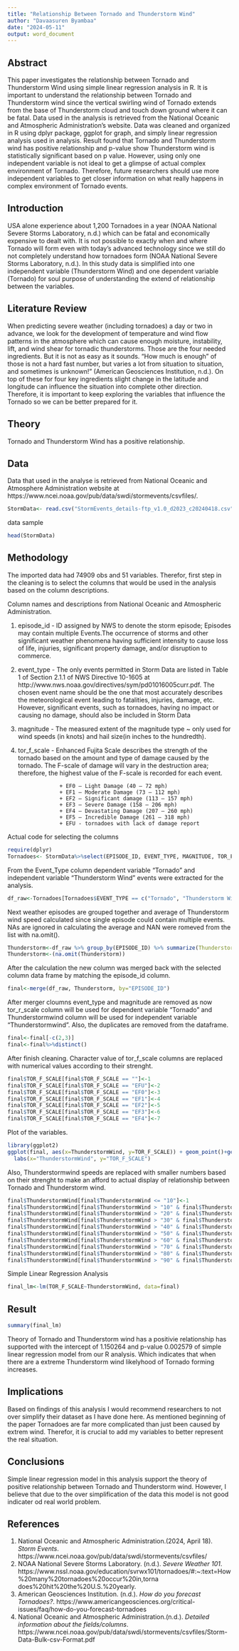 ---
title: "Relationship Between Tornado and Thunderstorm Wind"
author: "Davaasuren Byambaa"
date: "2024-05-11"
output: word_document
---

## Abstract

This paper investigates the relationship between Tornado and Thunderstorm Wind using simple linear regression analysis in R. It is important to understand the relationship between Tornado and Thunderstorm wind since the vertical swirling wind of Tornado extends from the base of Thunderstorm cloud and touch down ground where it can be fatal. Data used in the analysis is retrieved from the National Oceanic and Atmospheric Administration's website. Data was cleaned and organized in R using dplyr package, ggplot for graph, and simply linear regression analysis used in analysis. Result found that Tornado and Thunderstorm wind has positive relationship and p-value show Thunderstorm wind is statistically significant based on p value. However, using only one independent variable is not ideal to get a glimpse of actual complex environment of Tornado. Therefore, future researchers should use more independent variables to get closer information on what really happens in complex environment of Tornado events.

## Introduction 

USA alone experience about 1,200 Tornadoes in a year (NOAA National Severe Storms Laboratory, n.d.) which can be fatal and economically expensive to dealt with. It is not possible to exactly when and where Tornado will form even with today's advanced technology since we still do not completely understand how tornadoes form (NOAA National Severe Storms Laboratory, n.d.). In this study data is simplified into one independent variable (Thunderstorm Wind) and one dependent variable (Tornado) for soul purpose of understanding the extend of relationship between the variables. 

## Literature Review

When predicting severe weather (including tornadoes) a day or two in advance, we look for the development of temperature and wind flow patterns in the atmosphere which can cause enough moisture, instability, lift, and wind shear for tornadic thunderstorms. Those are the four needed ingredients. But it is not as easy as it sounds. "How much is enough" of those is not a hard fast number, but varies a lot from situation to situation, and sometimes is unknown!" (American Geosciences Institution, n.d.). On top of these for four key ingredients slight change in the latitude and longitude can influence the situation into complete other direction. Therefore, it is important to keep exploring the variables that influence the Tornado so we can be better prepared for it. 

## Theory 

Tornado and Thunderstorm Wind has a positive relationship.

## Data

Data that used in the analyse is retrieved from National Oceanic and Atmosphere Administration website at https://www.ncei.noaa.gov/pub/data/swdi/stormevents/csvfiles/.

```{r, include=FALSE}
StormData<- read.csv("StormEvents_details-ftp_v1.0_d2023_c20240418.csv", header=TRUE)
```

data sample 
```{r}
head(StormData)
```

## Methodology 

The imported data had 74909 obs and 51 variables. Therefor, first step in the cleaning is to select the columns that would be used in the analysis based on the column descriptions. 

Column names and descriptions from National Oceanic and Atmospheric Administration.

1. episode_id - ID assigned by NWS to denote the storm episode; Episodes may contain multiple Events.The                       occurrence of storms and other significant weather phenomena having sufficient intensity to                    cause loss of life, injuries, significant property damage, and/or disruption to commerce.
2. event_type - The only events permitted in Storm Data are listed in Table 1 of Section 2.1.1 of NWS Directive                 10-1605 at http://www.nws.noaa.gov/directives/sym/pd01016005curr.pdf. The chosen event name                    should be the one that most accurately describes the meteorological event leading to                           fatalities, injuries, damage, etc. However, significant events, such as tornadoes, having no                   impact or causing no damage, should also be included in Storm Data
3. magnitude -  The measured extent of the magnitude type ~ only used for wind speeds (in knots) and hail                      size(in inches to the hundredth).
4. tor_f_scale - Enhanced Fujita Scale describes the strength of the tornado based on the amount and type of
                damage caused by the tornado. The F-scale of damage will vary in the destruction area;
                therefore, the highest value of the F-scale is recorded for each event.
                
                    + EF0 – Light Damage (40 – 72 mph)
                    + EF1 – Moderate Damage (73 – 112 mph)
                    + EF2 – Significant damage (113 – 157 mph)
                    + EF3 – Severe Damage (158 – 206 mph)
                    + EF4 – Devastating Damage (207 – 260 mph)
                    + EF5 – Incredible Damage (261 – 318 mph)
                    + EFU - tornadoes with lack of damage report
                    
Actual code for selecting the columns

```{r warning=FALSE, message=FALSE}
require(dplyr)
Tornadoes<- StormData%>%select(EPISODE_ID, EVENT_TYPE, MAGNITUDE, TOR_F_SCALE)
```

From the Event_Type column dependent variable "Tornado" and independent variable "Thunderstorm Wind" events were extracted for the analysis. 

```{r warning=FALSE, message=FALSE}
df_raw<-Tornadoes[Tornadoes$EVENT_TYPE == c("Tornado", "Thunderstorm Wind"),]
```

Next weather episodes are grouped together and average of Thunderstorm wind speed calculated since single episode could contain multiple events. NAs are ignored in calculating the average and NAN were romeved from the list with na.omit(). 

```{r warning=FALSE, message=FALSE}
Thunderstorm<-df_raw %>% group_by(EPISODE_ID) %>% summarize(ThunderstormWind=mean(MAGNITUDE, na.rm=TRUE))
Thunderstorm<-(na.omit(Thunderstorm))
```

After the calculation the new column was merged back with the selected column data frame by matching the episode_id column.

```{r warning=FALSE, message=FALSE}
final<-merge(df_raw, Thunderstorm, by="EPISODE_ID")
```

After merger cloumns event_type and magnitude are removed as now tor_r_scale column will be used for dependent variable "Tornado" and Thunderstormwind column will be used for independent variable "Thunderstormwind". Also, the duplicates are removed from the dataframe.

```{r warning=FALSE, message=FALSE}
final<-final[-c(2,3)]
final<-final%>%distinct()
```

After finish cleaning. Character value of tor_f_scale columns are replaced with numerical values according to their strenght. 

```{r warning=FALSE, message=FALSE}
final$TOR_F_SCALE[final$TOR_F_SCALE == ""]<-1
final$TOR_F_SCALE[final$TOR_F_SCALE == "EFU"]<-2
final$TOR_F_SCALE[final$TOR_F_SCALE == "EF0"]<-3
final$TOR_F_SCALE[final$TOR_F_SCALE == "EF1"]<-4
final$TOR_F_SCALE[final$TOR_F_SCALE == "EF2"]<-5
final$TOR_F_SCALE[final$TOR_F_SCALE == "EF3"]<-6
final$TOR_F_SCALE[final$TOR_F_SCALE == "EF4"]<-7
```

Plot of the variables.

```{r warning=FALSE, message=FALSE, echo = FALSE}
library(ggplot2)
ggplot(final, aes(x=ThunderstormWind, y=TOR_F_SCALE)) + geom_point()+geom_smooth(method="lm")
  labs(x="ThunderstormWind", y="TOR_F_SCALE")
```

Also, Thunderstormwind speeds are replaced with smaller numbers based on their strenght to make an afford to actual display of relationship between Tornado and Thunderstorm wind. 

```{r warning=FALSE, message=FALSE}
final$ThunderstormWind[final$ThunderstormWind <= "10"]<-1
final$ThunderstormWind[final$ThunderstormWind > "10" & final$Thunderstorm <="20"]<-2
final$ThunderstormWind[final$ThunderstormWind > "20" & final$Thunderstorm <="30"]<-3
final$ThunderstormWind[final$ThunderstormWind > "30" & final$Thunderstorm <="40"]<-4
final$ThunderstormWind[final$ThunderstormWind > "40" & final$Thunderstorm <="50"]<-5
final$ThunderstormWind[final$ThunderstormWind > "50" & final$Thunderstorm <="60"]<-6
final$ThunderstormWind[final$ThunderstormWind > "60" & final$Thunderstorm <="70"]<-7
final$ThunderstormWind[final$ThunderstormWind > "70" & final$Thunderstorm <="80"]<-8
final$ThunderstormWind[final$ThunderstormWind > "80" & final$Thunderstorm <="90"]<-9
final$ThunderstormWind[final$ThunderstormWind > "90" & final$Thunderstorm <="100"]<-10
```


  
Simple Linear Regression Analysis

```{r warning=FALSE, message=FALSE, include=TRUE}
final_lm<-lm(TOR_F_SCALE~ThunderstormWind, data=final)
```

## Result 
  
```{r warning=FALSE, message=FALSE, include=TRUE}
summary(final_lm)
```

Theory of Tornado and Thunderstorm wind has a positivie relationship has supported with the intercept of  1.150264  and p-value 0.002579 of simple linear regression model from our R analysis. Which indicates that when there are a extreme Thunderstorm wind likelyhood of Tornado forming increases.

## Implications 

Based on findings of this analysis I would recommend researchers to not over simplify their dataset as I have done here. As mentioned beginning of the paper Tornadoes are far more complicated than just been caused by extrem wind. Therefor, it is crucial to add my variables to better represent the real situation. 

## Conclusions

Simple linear regression model in this analysis support the theory of positive relationship between Tornado and Thunderstorm wind. However, I believe that due to the over simplification of the data this model is not good indicater od real world problem. 

## References 
1. National Oceanic and Atmospheric Administration.(2024, April 18). *Storm Events*. 	                               https://www.ncei.noaa.gov/pub/data/swdi/stormevents/csvfiles/
2. NOAA National Severe Storms Laboratory. (n.d.). *Severe Weather 101*. 
      https://www.nssl.noaa.gov/education/svrwx101/tornadoes/#:~:text=How%20many%20tornadoes%20occur%20in,torna       does%20hit%20the%20U.S.%20yearly.
3. American Geosciences Institution. (n.d.). *How do you forecast Tornadoes?*.                                        https://www.americangeosciences.org/critical-issues/faq/how-do-you-forecast-tornadoes
4. National Oceanic and Atmospheric Administration.(n.d.). *Detailed information about the fields/columns*.           https://www.ncei.noaa.gov/pub/data/swdi/stormevents/csvfiles/Storm-Data-Bulk-csv-Format.pdf
  